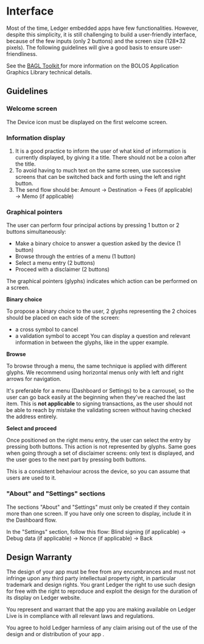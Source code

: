 
# Interface

Most of the time, Ledger embedded apps have few functionalities. However, despite this simplicity, it is still challenging to build a user-friendly interface, because of the few inputs (only 2 buttons) and the screen size (128\*32 pixels). The following guidelines will give a good basis to ensure user-friendliness.

<Callout type="info" emoji="👉">
  See the <a href='../low-level-display-management/' class='alert-link'> BAGL Toolkit </a> for more information on the BOLOS Application Graphics Library technical details.
</Callout>

## Guidelines

### Welcome screen

The Device icon must be displayed on the first welcome screen.

### Information display

1. It is a good practice to inform the user of what kind of information is currently displayed, by giving it a title. There should not be a colon after the title.
2. To avoid having to much text on the same screen, use successive screens that can be switched back and forth using the left and right button.
3. The send flow should be: Amount → Destination → Fees (if applicable) → Memo (if applicable)


### Graphical pointers

The user can perform four principal actions by pressing 1 button or 2 buttons simultaneously:
-   Make a binary choice to answer a question asked by the device (1 button)
-   Browse through the entries of a menu (1 button)
-   Select a menu entry (2 buttons)
-   Proceed with a disclaimer (2 buttons)

The graphical pointers (glyphs) indicates which action can be performed on a screen.

**Binary choice**

To propose a binary choice to the user, 2 glyphs representing the 2 choices should be placed on each side of the screen:
- a cross symbol to cancel 
- a validation symbol to accept 
You can display a question and relevant information in between the glyphs, like in the upper example.

**Browse**

To browse through a menu, the same technique is applied with different glyphs. We recommend using horizontal menus only with left and right arrows for navigation.

It's preferable for a menu (Dashboard or Settings) to be a carrousel, so the user can go back easily at the beginning when they've reached the last item. This is **not applicable** to signing transactions, as the user should not be able to reach by mistake the validating screen without having checked the address entirely.


**Select and proceed**

Once positioned on the right menu entry, the user can select the entry by pressing both buttons. This action is not represented by glyphs. Same goes when going through a set of disclaimer screens: only text is displayed, and the user goes to the next part by pressing both buttons. 

This is a consistent behaviour across the device, so you can assume that users are used to it.

### "About" and "Settings" sections

The sections "About" and "Settings" must only be created if they contain more than one screen. If you have only one screen to display, include it in the Dashboard flow.

In the "Settings" section, follow this flow: Blind signing (if applicable) → Debug data (if applicable) → Nonce (if applicable) → Back

## Design Warranty

The design of your app must be free from any encumbrances and must not infringe upon any third party intellectual property right, in particular trademark and design rights. You grant Ledger the right to use such design for free with the right to reproduce and exploit the design for the duration of its display on Ledger website.

You represent and warrant that the app you are making available on Ledger Live is in compliance with all relevant laws and regulations.

You agree to hold Ledger harmless of any claim arising out of the use of the design and or distribution of your app .

